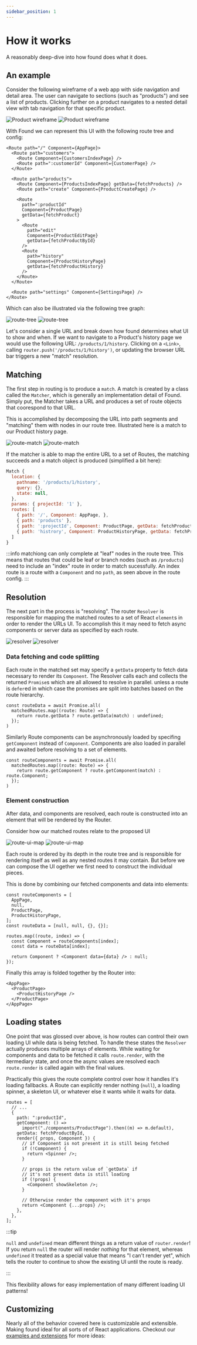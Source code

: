 ```yaml
---
sidebar_position: 1
---
```



# How it works

A reasonably deep-dive into how found does what it does.

## An example

Consider the following wireframe of a web app with side navigation
and detail area. The user can navigate to sections (such as "products") and
see a list of products. Clicking further on a product navigates to a nested
detail view with tab navigation for that specific product.

![Product wireframe](../assets/wireframe-l.png#gh-light-mode-only)
![Product wireframe](../assets/wireframe-d.png#gh-dark-mode-only)

With Found we can represent this UI with the following route tree and config:

```tsx
<Route path="/" Component={AppPage}>
  <Route path="customers">
    <Route Component={CustomersIndexPage} />
    <Route path=":customerId" Component={CustomerPage} />
  </Route>

  <Route path="products">
    <Route Component={ProductsIndexPage} getData={fetchProducts} />
    <Route path="create" Component={ProductCreatePage} />

    <Route
      path=":productId"
      Component={ProductPage}
      getData={fetchProduct}
    >
      <Route
        path="edit"
        Component={ProductEditPage}
        getData={fetchProductById}
      />
      <Route
        path="history"
        Component={ProductHistoryPage}
        getData={fetchProductHistory}
      />
    </Route>
  </Route>

  <Route path="settings" Component={SettingsPage} />
</Route>
```

Which can also be illustrated via the following tree graph:

![route-tree](../assets/route-graph-l.png#gh-light-mode-only)
![route-tree](../assets/route-graph-d.png#gh-dark-mode-only)

Let's consider a single URL and break down how found determines what UI to show and when.
If we want to navigate to a Product's history page we would use the
following URL: `/products/1/history`. Clicking on a `<Link>`, calling
`router.push('/products/1/history')`, or updating the browser URL bar triggers a new "match" resolution.

## Matching

The first step in routing is to produce a `match`. A match is created by a class called the `Matcher`,
which is generally an implementation detail of Found. Simply put, the Matcher takes a URL and produces a
set of route objects that coorespond to that URL.

This is accomplished by decomposing the URL into path segments and "matching" them with nodes in our route tree.
Illustrated here is a match to our Product history page.

![route-match](../assets/route-match-l.png#gh-light-mode-only)
![route-match](../assets/route-match-d.png#gh-dark-mode-only)

If the matcher is able to map the entire URL to a set of Routes, the matching succeeds and a
match object is produced (simplified a bit here):

```js
Match {
  location: {
    pathname: '/products/1/history',
    query: {},
    state: null,
  },
  params: { projectId: '1' },
  routes: [
    { path: '/', Component: AppPage, },
    { path: 'products' },
    { path: ':projectId', Component: ProductPage, getData: fetchProductById },
    { path: 'histrory', Component: ProductHistoryPage, getData: fetchProductHistory },
  ]
}

```

:::info
matchiong can only complete at "leaf" nodes in the route tree. This means that
routes that could be leaf or branch nodes (such as `/products`) need to include an
"index" route in order to match sucessfully. An index route is a route with a `Component`
and no `path`, as seen above in the route config.
:::

## Resolution

The next part in the process is "resolving". The router `Resolver` is responsible for mapping the
matched routes to a set of React `element`s in order to render the URLs UI. To accomplish this it may need to fetch
async components or server data as specified by each route.

![resolver](../assets/resolver-l.png#gh-light-mode-only)
![resolver](../assets/resolver-d.png#gh-dark-mode-only)

### Data fetching and code splitting

Each route in the matched set may specify a `getData` property to fetch data necessary to
render its `Component`. The Resolver calls each and collects the returned `Promise`s which are
all allowed to resolve in parallel. unless a route is `defer`ed in which case the promises are split into batches
based on the route hierarchy.

```tsx
const routeData = await Promise.all(
  matchedRoutes.map((route: Route) => {
    return route.getData ? route.getData(match) : undefined;
  });
)
```

Similarly Route components can be asynchronously loaded by specifing `getComponent` instead
of `Component`. Components are also loaded in parallel and awaited before resolving to a set of elements.

```tsx
const routeComponents = await Promise.all(
  matchedRoutes.map((route: Route) => {
    return route.getComponent ? route.getComponent(match) : route.Component;
  });
)
```

### Element construction

After data, and components are resolved, each route is constructed into an element that will be rendered
by the Router.

Consider how our matched routes relate to the proposed UI

![route-ui-map](../assets/route-ui-map-l.png#gh-light-mode-only)
![route-ui-map](../assets/route-ui-map-d.png#gh-dark-mode-only)

Each route is ordered by its depth in the route tree and is responsible for
rendering itself as well as any nested routes it may contain. But before we
can compose the UI ogether we first need to construct the individual pieces.

This is done by combining our fetched components and data into elements:

```tsx
const routeComponents = [
  AppPage,
  null,
  ProductPage,
  ProductHistoryPage,
];
const routeData = [null, null, {}, {}];

routes.map((route, index) => {
  const Component = routeComponents[index];
  const data = routeData[index];

  return Component ? <Component data={data} /> : null;
});
```

Finally this array is folded together by the Router into:

```tsx
<AppPage>
  <ProductPage>
    <ProductHistoryPage />
  </ProductPage>
</AppPage>
```

## Loading states

One point that was glossed over above, is how routes can control their own loading UI
while data is being fetched. To handle these states the `Resolver` actually produces multiple
arrays of elements. While waiting for components and data to be fetched it calls `route.render`,
with the itermediary state, and once the async values are resolved each `route.render` is called again
with the final values.

Practically this gives the route complete control over how it handles it's loading fallbacks. A Route
can explicitly render nothing (`null`), a loading spinner, a skeleton UI, or whatever else it wants while
it waits for data.

```tsx
routes = [
  // ...
  {
    path: ":productId",
    getComponent: () =>
      import("./components/ProductPage").then((m) => m.default),
    getData: fetchProductById,
    render({ props, Component }) {
      // if Component is not present it is still being fetched
      if (!Component) {
        return <Spinner />;
      }

      // props is the return value of `getData` if
      // it's not present data is still loading
      if (!props) {
        <Component showSkeleton />;
      }

      // Otherwise render the component with it's props
      return <Component {...props} />;
    },
  },
];
```

:::tip

`null` and `undefined` mean different things as a return value of `router.render`!
If you return `null` the router will render _nothing_ for that element, whereas `undefined`
it treated as a special value that means "I can't render yet", which tells the router to continue
to show the existing UI until the route is ready.

:::

This flexibility allows for easy implementation of many different loading UI patterns!

## Customizing

Nearly all of the behavior covered here is customizable and extensible. Making found ideal
for all sorts of of React applications. Checkout our [examples and extensions](/advanced/further-reading.md) for more ideas:
